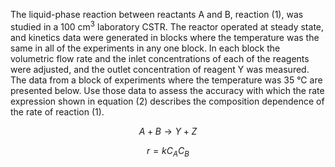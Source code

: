 The liquid-phase reaction between reactants A and B, reaction (1), was studied in a 100 cm^3^ laboratory CSTR. The reactor operated at steady state, and kinetics data were generated in blocks where the temperature was the same in all of the experiments in any one block. In each block the volumetric flow rate and the inlet concentrations of each of the reagents were adjusted, and the outlet concentration of reagent Y was measured. The data from a block of experiments where the temperature was 35 °C are presented below. Use those data to assess the accuracy with which the rate expression shown in equation (2) describes the composition dependence of the rate of reaction (1).

$$
A + B \rightarrow Y + Z \tag{1}
$$

$$
r = kC_AC_B \tag{2}
$$